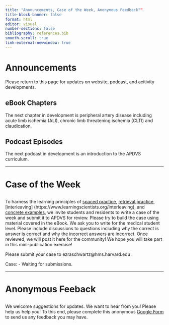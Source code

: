 ```yaml
---
title: "Announcements, Case of the Week, Anonymous Feedback""
title-block-banner: false
format: html
editor: visual
number-sections: false
bibliography: references.bib
smooth-scroll: true
link-external-newwindow: true
---
```


# Announcements {#sec-announcements}

Please return to this page for updates on website, podcast, and acitivity developments.

::: {.callout-tip icon="false"}
## eBook Chapters

The next chapter in development is peripheral artery disease including acute limb ischemia (ALI), chronic limb threatening ischemia (CLTI) and claudication.
:::

::: {.callout-tip icon="false"}
## Podcast Episodes

The next podcast in development is an introduction to the APDVS curriculum.
:::

------------------------------------------------------------------------

# Case of the Week

::: {.callout-note icon="false"}
## 

To harness the learning principles of [spaced practice](https://www.learningscientists.org/spaced-practice), [retrieval practice](https://www.learningscientists.org/retrieval-practice), \[interleaving\] (https://www.learningscientists.org/interleaving), and [concrete examples](https://www.learningscientists.org/concrete-examples), we invite students and residents to write a case of the week and submit it to APDVS for review. Please try to build the case using material covered in the eBook. We ask you to write for the medical student level. Please include discussions to questions including why the correct is answer is correct and why the incorrect answers are incorrect. Once reviewed, we will post it here for the community! We hope you will take part in this mini-publication exercise!

Please submit your case to ezraschwartz\@hms.harvard.edu .

Case: - Waiting for submissions.
:::

------------------------------------------------------------------------

# Anonymous Feeback

::: {.callout-warning icon="false"}
## 

We welcome suggestions for updates. We want to hear from you! Please help us help you! To this end, please complete this anonymous [Google Form](https://forms.gle/DrmnboZyaK3zsuEt7) to send us any feedback you may have.
:::
